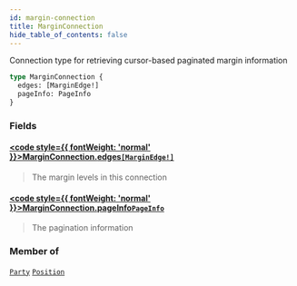 ```yaml
---
id: margin-connection
title: MarginConnection
hide_table_of_contents: false
---
```








Connection type for retrieving cursor-based paginated margin information

```graphql
type MarginConnection {
  edges: [MarginEdge!]
  pageInfo: PageInfo
}
```


### Fields

#### [<code style={{ fontWeight: 'normal' }}>MarginConnection.<b>edges</b></code>](#)<Bullet />[`[MarginEdge!]`](/mainnet/api/graphql/objects/margin-edge) <Badge class="secondary" text="list"/> <Badge class="secondary" text="object"/>
> The margin levels in this connection
> 

#### [<code style={{ fontWeight: 'normal' }}>MarginConnection.<b>pageInfo</b></code>](#)<Bullet />[`PageInfo`](/mainnet/api/graphql/objects/page-info) <Badge class="secondary" text="object"/>
> The pagination information
> 



### Member of

[`Party`](/mainnet/api/graphql/objects/party)  <Badge class="secondary" text="object"/><Bullet />[`Position`](/mainnet/api/graphql/objects/position)  <Badge class="secondary" text="object"/>



